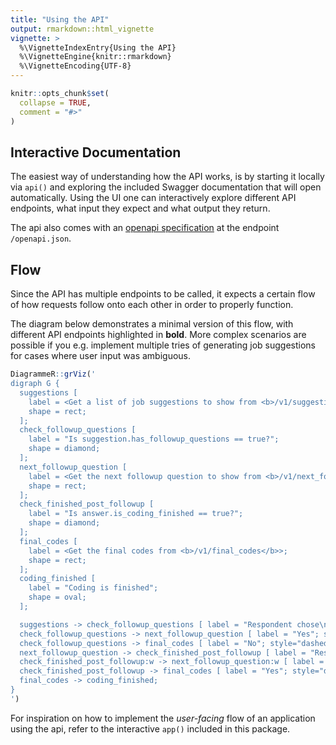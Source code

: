 ```yaml
---
title: "Using the API"
output: rmarkdown::html_vignette
vignette: >
  %\VignetteIndexEntry{Using the API}
  %\VignetteEngine{knitr::rmarkdown}
  %\VignetteEncoding{UTF-8}
---
```


```r
knitr::opts_chunk$set(
  collapse = TRUE,
  comment = "#>"
)
```

## Interactive Documentation 

The easiest way of understanding how the API works, is by starting it locally via `api()` and exploring the included Swagger documentation that will open automatically. Using the UI one can interactively explore different API endpoints, what input they expect and what output they return.

The api also comes with an [openapi specification](https://spec.openapis.org/oas/v3.0.3) at the endpoint `/openapi.json`.

## Flow

Since the API has multiple endpoints to be called, it expects a certain flow of how requests follow onto each other in order to properly function.

The diagram below demonstrates a minimal version of this flow, with different API endpoints highlighted in **bold**. More complex scenarios are possible if you e.g. implement multiple tries of generating job suggestions for cases where user input was ambiguous.

```r
DiagrammeR::grViz('
digraph G {
  suggestions [
    label = <Get a list of job suggestions to show from <b>/v1/suggestions</b>>;
    shape = rect;
  ];
  check_followup_questions [
    label = "Is suggestion.has_followup_questions == true?";
    shape = diamond;
  ];
  next_followup_question [
    label = <Get the next followup question to show from <b>/v1/next_followup_question</b>>;
    shape = rect;
  ];
  check_finished_post_followup [
    label = "Is answer.is_coding_finished == true?";
    shape = diamond;
  ];
  final_codes [
    label = <Get the final codes from <b>/v1/final_codes</b>>;
    shape = rect;
  ];
  coding_finished [
    label = "Coding is finished";
    shape = oval;
  ];

  suggestions -> check_followup_questions [ label = "Respondent chose\na suggestion"];
  check_followup_questions -> next_followup_question [ label = "Yes"; style="dashed" ];
  check_followup_questions -> final_codes [ label = "No"; style="dashed" ]; 
  next_followup_question -> check_finished_post_followup [ label = "Respondend chose\nan answer"];
  check_finished_post_followup:w -> next_followup_question:w [ label = "No"; style="dashed" ];
  check_finished_post_followup -> final_codes [ label = "Yes"; style="dashed" ];
  final_codes -> coding_finished;
}
')
```

For inspiration on how to implement the *user-facing* flow of an application using the api, refer to the interactive `app()` included in this package.
